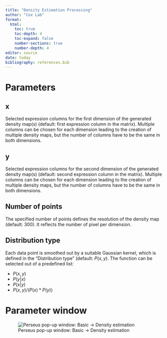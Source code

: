 ```yaml
---
title: "Density Estimation Processing"
author: "Cox Lab"
format: 
  html:
    toc: true
    toc-depth: 4
    toc-expand: false
    number-sections: true
    number-depth: 4
editor: source
date: today
bibliography: references.bib
---
```


```{=html}
<!-- This comment and the line above it must be preserved when editing this file!
The recommended sections are these, but they may be changed on a case by case basis.
===== Detailed description =====
===== Parameters =====
===== Theoretical background =====
===== Examples =====
Make changes only below this line! -->
```
# Parameters

## x

Selected expression columns for the first dimension of the generated density map(s) (default: first expression column in the matrix). Multiple columns can be chosen for each dimension leading to the creation of multiple density maps, but the number of columns have to be the same in both dimensions.

## y

Selected expression columns for the second dimension of the generated density map(s) (default: second expression column in the matrix). Multiple columns can be chosen for each dimension leading to the creation of multiple density maps, but the number of columns have to be the same in both dimensions.

## Number of points

The specified number of points defines the resolution of the density map (default: 300). It reflects the number of pixel per dimension.

## Distribution type

Each data point is smoothed out by a suitable Gaussian kernel, which is defined in the "Distribution type" (default: $P(x,y)$. The function can be selected out of a predefined list:

-   $P(x,y)$
-   $P(y|x)$
-   $P(x|y)$
-   $P(x,y)/(P(x)*P(y))$

# Parameter window

![Perseus pop-up window: Basic -\> Density estimation](images/basic-density_estimation-edited.png)


